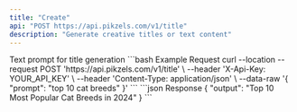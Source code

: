 ```yaml
---
title: "Create"
api: "POST https://api.pikzels.com/v1/title"
description: "Generate creative titles or text content"
---
```


<ParamField body="prompt" type="string" required>
  Text prompt for title generation
</ParamField>

<RequestExample>
```bash Example Request
curl --location --request POST 'https://api.pikzels.com/v1/title' \
--header 'X-Api-Key: YOUR_API_KEY' \
--header 'Content-Type: application/json' \
--data-raw '{
  "prompt": "top 10 cat breeds"
}'
```
</RequestExample>

<ResponseExample>
```json Response
{
  "output": "Top 10 Most Popular Cat Breeds in 2024"
}
```
</ResponseExample>